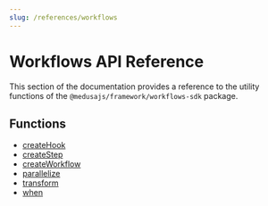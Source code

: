 ```yaml
---
slug: /references/workflows
---
```



# Workflows API Reference

This section of the documentation provides a reference to the utility functions of the `@medusajs/framework/workflows-sdk` package.

## Functions

- [createHook](../../workflows/functions/workflows.createHook/page.mdx)
- [createStep](../../workflows/functions/workflows.createStep/page.mdx)
- [createWorkflow](../../workflows/functions/workflows.createWorkflow/page.mdx)
- [parallelize](../../workflows/functions/workflows.parallelize/page.mdx)
- [transform](../../workflows/functions/workflows.transform/page.mdx)
- [when](../../workflows/functions/workflows.when/page.mdx)
